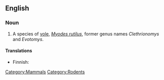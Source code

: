 ==English==
{{wikipedia|Northern Red-backed Vole}}

===Noun===
{{en-noun}}

# A species of [[vole]], ''[[Myodes rutilus]]'', former genus names ''Clethrionomys'' and ''Evotomys''.

====Translations====
{{trans-top|''Myodes rutilus}}
* Finnish: {{t-|fi|punamyyrä}}
{{trans-bottom}}

[[Category:Mammals]]
[[Category:Rodents]]